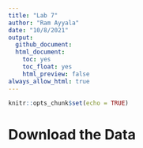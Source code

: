 ---
title: "Lab 7"
author: "Ram Ayyala"
date: "10/8/2021"
output: 
  github_document:
  html_document:
    toc: yes
    toc_float: yes
    html_preview: false
always_allow_html: true
---

```{r setup, include=FALSE}
knitr::opts_chunk$set(echo = TRUE)
```

# Download the Data